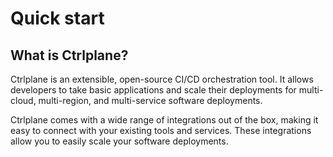# Quick start

## What is Ctrlplane?

Ctrlplane is an extensible, open-source CI/CD orchestration tool. It allows
developers to take basic applications and scale their deployments for
multi-cloud, multi-region, and multi-service software deployments.

Ctrlplane comes with a wide range of integrations out of the box, making it easy
to connect with your existing tools and services. These integrations allow you
to easily scale your software deployments.
